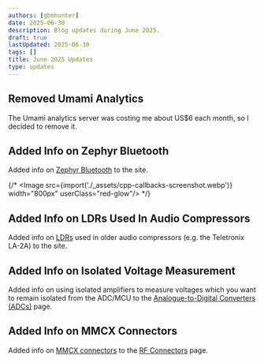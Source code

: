 ```yaml
---
authors: [gbmhunter]
date: 2025-06-30
description: Blog updates during June 2025.
draft: true
lastUpdated: 2025-06-30
tags: []
title: June 2025 Updates
type: updates
---
```


## Removed Umami Analytics

The Umami analytics server was costing me about US$6 each month, so I decided to remove it.

## Added Info on Zephyr Bluetooth

Added info on [Zephyr Bluetooth](/programming/operating-systems/zephyr/bluetooth/) to the site.

{/* <Image src={import('./_assets/cpp-callbacks-screenshot.webp')} width="800px" userClass="red-glow"/> */}

## Added Info on LDRs Used In Audio Compressors

Added info on [LDRs](/electronics/components/sensors/light-dependent-resistors-ldrs/) used in older audio compressors (e.g. the Teletronix LA-2A) to the site.

## Added Info on Isolated Voltage Measurement

Added info on using isolated amplifiers to measure voltages which you want to remain isolated from the ADC/MCU to the [Analogue-to-Digital Converters (ADCs)](/electronics/components/analogue-to-digital-converters-adcs/) page.

## Added Info on MMCX Connectors

Added info on [MMCX connectors](/electronics/components/connectors/rf/#mmcx-connectors) to the [RF Connectors](/electronics/components/connectors/rf/) page.

